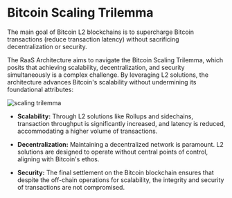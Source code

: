 # Bitcoin Scaling Trilemma

The main goal of Bitcoin L2 blockchains is to supercharge Bitcoin transactions (reduce transaction latency) without sacrificing decentralization or security.

The RaaS Architecture aims to navigate the Bitcoin Scaling Trilemma, which posits that achieving scalability, decentralization, and security simultaneously is a complex challenge. By leveraging L2 solutions, the architecture advances Bitcoin's scalability without undermining its foundational attributes:

<img src="/assets/scaling-trilemma.png" alt="scaling trilemma" />

- **Scalability:** Through L2 solutions like Rollups and sidechains, transaction throughput is significantly increased, and latency is reduced, accommodating a higher volume of transactions.

- **Decentralization:** Maintaining a decentralized network is paramount. L2 solutions are designed to operate without central points of control, aligning with Bitcoin's ethos.

- **Security:** The final settlement on the Bitcoin blockchain ensures that despite the off-chain operations for scalability, the integrity and security of transactions are not compromised.
